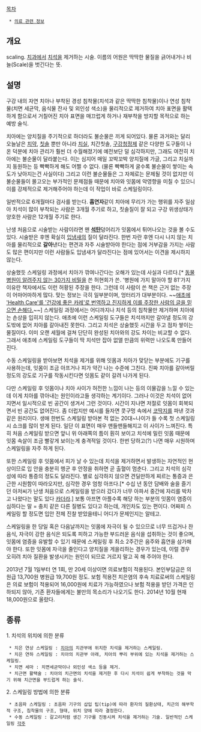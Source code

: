 [[목차]]

  * [[의료 관련 정보]]

== 개요 ==
scaling. [[치과]]에서 [[치석]]을 제거하는 시술. 이름의 어원은 딱딱한 물질을 긁어내거나 비늘(Scale)을 벗긴다는 뜻.

== 설명 ==
구강 내의 자연 치아나 부착된 경성 침착물(치석과 같은 딱딱한 침착물)이나 연성 침착물(치면 세균막, 음식물 잔사 및 외인성 색소)을 물리적으로 제거하여 치아 표면을 활택하게 함으로서 거칠어진 치아 표면을 매끄럽게 하거나 재부착을 방지할 목적으로 하는 예방 술식.

치아에는 양치질을 주기적으로 하더라도 불순물은 끼게 되어있다. 물론 과거와는 달리 오늘날은 [[치약]], [[칫솔]] 뿐만 아니라 [[치실]], 치간칫솔, [[가글|구강청정제]] 같은 다양한 도구들이 나온 덕분에 치아 관리가 훨씬 더 수월해졌기에 예전보단 덜 심각하지만, 그래도 여전히 치아에는 불순물이 달라붙는다. 이는 심지어 매일 꼬박꼬박 양치질에 가글, 그리고 치실까지 동원하는 등 빡빡하게 해도 어쩔 수 없다. (물론 빡빡하게 굴수록 불순물이 쌓이는 속도가 낮아지는건 사실이다) 그리고 이런 불순물들은 그 자체로는 문제될 것이 없지만 이 불순물들이 몰고오는 부가적인 문제점들 때문에 치아와 잇몸에 악영향을 미칠 수 있으니 이를 강제적으로 제거해주어야 하는데 이 작업이 바로 스케일링이다.

일반적으로 6개월마다 검사를 받는다. '''흡연자'''같이 치아에 무리가 가는 행위를 자주 일삼아 치석이 많이 부착되는 사람은 3개월 주기로 하고, 칫솔질이 잘 되고 구강 위생상태가 양호한 사람은 12개월 주기로 한다.

난생 처음으로 시술받는 사람이라면 왠 '''[[석탄]]'''덩어리가 잇몸에서 튀어나오는 것을 볼 수도 있다. 시술받은 후엔 확실히 [[입냄새]]의 질이 달라진다. 한번 자란 후엔 다시 나지 않는 치아를 물리적으로 '''갈아'''낸다는 편견과 자주 시술받아야 한다는 점에 거부감을 가지는 사람도 많은 편이지만 이런 사람들도 입냄새가 달라진다는 점에 있어서는 이견을 제시하지 않는다.

상술했듯 스케일링 과정에서 치아가 깎여나간다는 오해가 있는데 사실과 다르다.[* [[동물병원이 알려주지 않는 30가지 비밀]]을 쓴 허현회가 쓴. '병원에 가지 말아야 할 81'가지 이유란 책자에서도 이런 허황된 주장을 한다. 그런데 이 사람이 쓴 책은 근거 없는 주장이 어마어마하게 많다. 맞는 정보는 극히 일부분이며, 엉터리가 대부분이다. ~~[[카레#s-4.1|애초에 'Health Care'를 '건강에 좋은 카레'로 번역하고 진지하게 이를 주장한 사람의 글을 믿으면 손해다.]]~~] 스케일링 과정에서는 어디까지나 치석 등의 침착물만 제거하며 치아에는 손상을 입히지 않는다. 애초에 이런 스케일링 도구들은 치석까지만 갈아낼 정도의 강도밖에 없어 치아를 갈아내진 못한다. 그리고 치석은 상술했듯 시간을 두고 점차 쌓이는 물질이다. 이미 오랜 세월에 걸쳐 단단히 완성된 치아와의 강도 차이는 비교할 수 없다. 그래서 애초에 스케일링 도구들이 딱 치석만 잡아 없앨 만큼의 위력만 나오도록 만들어진다.

수동 스케일링을 받아보면 치석을 제거를 위해 잇몸과 치아가 맞닫는 부분에도 기구를 사용하는데, 잇몸이 조금 아프거나 피가 약간 나는 수준에 그친다. 진짜 치아를 갈아버릴 정도의 강도로 기구를 작동시킨다면 잇몸도 같이 갈려 나가게 된다.

다만 스케일링 후 잇몸이나 치아 사이가 허전한 느낌이 나는 등의 이물감을 느낄 수 있는데 이게 치아를 깎아내는 원인이라고들 생각하는 계기이다. 그러나 이것은 치석이 없어지면서 일시적으로 빈 공간이 생겨서 그런 것이다. 시간이 지나면 저절로 잇몸이 회복되면서 빈 공간도 없어진다. 좀 더럽지만 예시를 들자면 콧구멍 속에서 [[코딱지]]를 파낸 것과 같은 원리이다. 생애 한번도 스케일링 받아본 적 없는 20대~나이가 들 수록 첫 스케일링시 쇼크를 많이 받게 된다. 일단 이 표면이 매우 맨들맨들해지고 이 사이가 느껴진다. 특히 처음 스케일링 받으면 앞니 위 아래쪽의 틈이 훤히 보이고 치석에 밀린 잇몸 때문에 잇몸 속살이 조금 빨갛게 보이는게 충격적일 것이다. 한번 당하고(?) 나면 매우 시원하며 스케일링을 자주 하게 된다.

또한 스케일링 후 잇몸에서 피가 날 수 있는데 치석을 제거하면서 발생하는 자연적인 현상이므로 입 안을 충분히 헹군 후 안정을 취하면 곧 출혈이 멈춘다. 그리고 치석의 심각성에 따라 통증의 정도도 달라진다. 별로 심각하지 않으면 견딜만하게 찌르는 통증과 은근한 시원함이 따라오지만, 심각한 경우 엄청 아프다.[* 수십 년 동안 담배와 술을 즐기던 아저씨가 난생 처음으로 스케일링을 받으러 갔다가 너무 아파서 중간에 자리를 박차고 나왔다는 말도 있다 [[카더라]].] 보통 아프면 아플수록 해당 하는 부분의 잇몸이 염증이 심하다는 말 = 충치 같은 다른 질병도 있다고 하는데, 개인차도 있는 편이다. 어짜피 스케일링 할 정도면 입안 전체 진찰 받았을테니 어디가 문제인지는 알테고.

스케일링을 한 당일 혹은 다음날까지는 잇몸에 자극이 될 수 있으므로 너무 뜨겁거나 찬 음식, 자극이 강한 음식은 되도록 피하고 가능한 부드러운 음식을 섭취하는 것이 좋으며, 잇몸에 염증을 유발할 수 있기 때문에 스케일링 후 최소 2주간은 음주와 흡연을 삼가해야 한다. 또한 잇몸에 자극을 줄인다고 양치질을 게을리하는 경우가 있는데, 이럴 경우 오히려 치아 질환을 발생시키는 원인이 되므로 거르지 말고 꼭 해 주어야 한다.

2013년 7월 1일부터 연 1회, 만 20세 이상이면 의료보험이 적용된다. 본인부담금은 의원급 13,700원 병원급 19,700원 정도. 보험 적용전 치은염의 후속 치료로써의 스케일링은 의료 보험이 적용되어 16,000원에 치료가 가능하였으나 보험 적용을 받던 가격은 인하되지 않아, 기존 환자들에게는 불만의 목소리가 나오기도 한다. 2014년 10월 현재 18,000원으로 올랐다.

== 종류 ==
1. 치석의 위치에 의한 분류
  * 치은 연상 스케일링 : [[치아]]의 치관부에 위치한 치석을 제거하는 스케일링.
  * 치은 연하 스케일링 : 치아의 치관부 아래, 치아의 뿌리 부위에 있는 치석을 제거하는 스케일링.
  * 치면 세마 : 치면세균막이나 외인성 색소 등을 제거.
  * 치근면 활택술 : 치아의 치근면의 치석을 제거한 후 다시 치석이 쉽게 부착하는 것을 막기 위해 치근면을 부드럽게 하는 술식.

2. 스케일링 방법에 의한 분류
  * 초음파 스케일링 : 초음파 기구의 삽입 팁(tip)에 따라 환자의 질환상태, 치근의 해부학적 구조, 침착물의 구조, 형태, 위치 양에 따라 결정한다.
  * 수동 스케일링 : 갈고리처럼 생긴 기구를 진동시켜 치석을 제거하는 기술. 일반적인 스케일링 [[각주]]
